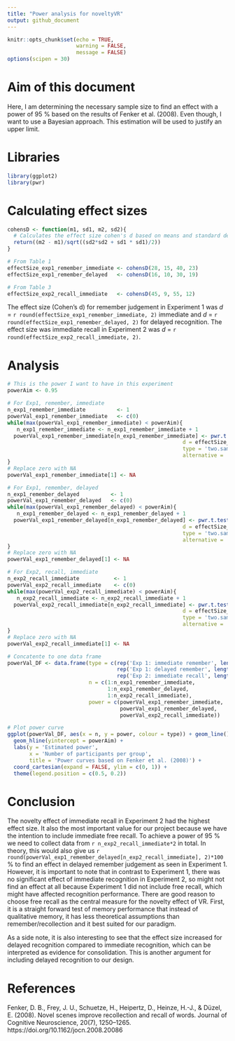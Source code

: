 ```yaml
---
title: "Power analysis for noveltyVR"
output: github_document
---
```


```r
knitr::opts_chunk$set(echo = TRUE, 
                      warning = FALSE, 
                      message = FALSE)
options(scipen = 30)
```

# Aim of this document
Here, I am determining the necessary sample size to find an effect with a power of 95 % based on the results of Fenker et al. (2008). Even though, I want to use a Bayesian approach. This estimation will be used to justify an upper limit.

# Libraries
```r
library(ggplot2)
library(pwr)
```

# Calculating effect sizes
```r
cohensD <- function(m1, sd1, m2, sd2){
  # Calculates the effect size cohen's d based on means and standard deviations
  return((m2 - m1)/sqrt((sd2*sd2 + sd1 * sd1)/2))
}

# From Table 1
effectSize_exp1_remember_immediate <- cohensD(28, 15, 40, 23)
effectSize_exp1_remember_delayed   <- cohensD(16, 10, 30, 19)

# From Table 3
effectSize_exp2_recall_immediate   <- cohensD(45, 9, 55, 12)
```

The effect size (Cohen's d) for remember judgement in Experiment 1 was *d* = `r round(effectSize_exp1_remember_immediate, 2)` immediate and *d* = `r round(effectSize_exp1_remember_delayed, 2)` for delayed recognition. The effect size was immediate recall in Experiment 2 was *d* = `r round(effectSize_exp2_recall_immediate, 2)`.

# Analysis
```r
# This is the power I want to have in this experiment
powerAim <- 0.95 

# For Exp1, remember, immediate 
n_exp1_remember_immediate          <- 1
powerVal_exp1_remember_immediate   <- c(0)
while(max(powerVal_exp1_remember_immediate) < powerAim){
   n_exp1_remember_immediate <- n_exp1_remember_immediate + 1
  powerVal_exp1_remember_immediate[n_exp1_remember_immediate] <- pwr.t.test(n = n_exp1_remember_immediate,
                                                        d = effectSize_exp1_remember_immediate,
                                                        type = 'two.sample',
                                                        alternative = 'greater')$power
}
# Replace zero with NA
powerVal_exp1_remember_immediate[1] <- NA

# For Exp1, remember, delayed 
n_exp1_remember_delayed          <- 1
powerVal_exp1_remember_delayed   <- c(0)
while(max(powerVal_exp1_remember_delayed) < powerAim){
   n_exp1_remember_delayed <- n_exp1_remember_delayed + 1
  powerVal_exp1_remember_delayed[n_exp1_remember_delayed] <- pwr.t.test(n = n_exp1_remember_delayed,
                                                        d = effectSize_exp1_remember_delayed,
                                                        type = 'two.sample',
                                                        alternative = 'greater')$power
}
# Replace zero with NA
powerVal_exp1_remember_delayed[1] <- NA

# For Exp2, recall, immediate 
n_exp2_recall_immediate           <- 1
powerVal_exp2_recall_immediate    <- c(0)
while(max(powerVal_exp2_recall_immediate) < powerAim){
   n_exp2_recall_immediate <- n_exp2_recall_immediate + 1
  powerVal_exp2_recall_immediate[n_exp2_recall_immediate] <- pwr.t.test(n = n_exp2_recall_immediate,
                                                        d = effectSize_exp2_recall_immediate,
                                                        type = 'two.sample',
                                                        alternative = 'greater')$power
}
# Replace zero with NA
powerVal_exp2_recall_immediate[1] <- NA

# Concatente to one data frame
powerVal_DF <- data.frame(type = c(rep('Exp 1: immediate remember', length(powerVal_exp1_remember_immediate)),
                                   rep('Exp 1: delayed remember', length(powerVal_exp1_remember_delayed)),
                                   rep('Exp 2: immediate recall', length(powerVal_exp2_recall_immediate))),
                          n = c(1:n_exp1_remember_immediate,
                                1:n_exp1_remember_delayed,
                                1:n_exp2_recall_immediate),
                          power = c(powerVal_exp1_remember_immediate,
                                    powerVal_exp1_remember_delayed, 
                                    powerVal_exp2_recall_immediate))

# Plot power curve
ggplot(powerVal_DF, aes(x = n, y = power, colour = type)) + geom_line() + 
  geom_hline(yintercept = powerAim) +
  labs(y = 'Estimated power', 
       x = 'Number of participants per group', 
       title = 'Power curves based on Fenker et al. (2008)') + 
  coord_cartesian(expand = FALSE, ylim = c(0, 1)) +
  theme(legend.position = c(0.5, 0.2))
``` 


# Conclusion
The novelty effect of immediate recall in Experiment 2 had the highest effect size. It also the most important value for our project because we have the intention to include immediate free recall. To achieve a power of 95 % we need to collect data from `r n_exp2_recall_immediate*2` in total. In theory, this would also give us `r round(powerVal_exp1_remember_delayed[n_exp2_recall_immediate], 2)*100` % to find an effect in delayed remember judgement as seen in Experiment 1. However, it is important to note that in contrast to Experiment 1, there was no significant effect of immediate recognition in Experiment 2, so might not find an effect at all because Experiment 1 did not include free recall, which might have affected recognition performance. 
There are good reason to choose free recall as the central measure for the novelty effect of VR. First, it is a straight forward test of memory performance that instead of  qualitative memory, it has less theoretical assumptions than remember/recollection and it best suited for our paradigm. 

As a side note, it is also interesting to see that the effect size increased for delayed recognition compared to immediate recognition, which can be interpreted as evidence for consolidation. This is another argument for including delayed recognition to our design. 

# References
Fenker, D. B., Frey, J. U., Schuetze, H., Heipertz, D., Heinze, H.-J., & Düzel, E. (2008). Novel scenes improve recollection and recall of words. Journal of Cognitive Neuroscience, 20(7), 1250–1265. https://doi.org/10.1162/jocn.2008.20086